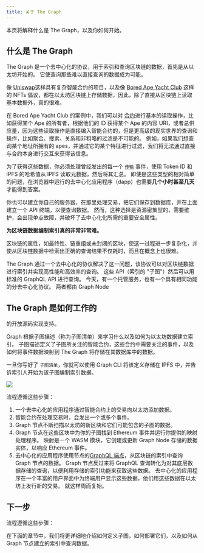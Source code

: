 ```yaml
---
title: 关于 The Graph
---
```


本页将解释什么是 The Graph，以及你如何开始。

## 什么是 The Graph

The Graph 是一个去中心化的协议，用于索引和查询区块链的数据，首先是从以太坊开始的。 它使查询那些难以直接查询的数据成为可能。

像 [Uniswap](https://uniswap.org/)这样具有复杂智能合约的项目，以及像 [Bored Ape Yacht Club](https://boredapeyachtclub.com/) 这样的 NFTs 倡议，都在以太坊区块链上存储数据，因此，除了直接从区块链上读取基本数据外，真的很难。

在 Bored Ape Yacht Club 的案例中，我们可以对 [合约](https://etherscan.io/address/0xbc4ca0eda7647a8ab7c2061c2e118a18a936f13d#code)进行基本的读取操作，比如获得某个 Ape 的所有者，根据他们的 ID 获得某个 Ape 的内容 URI，或者总供应量，因为这些读取操作是直接编入智能合约的，但是更高级的现实世界的查询和操作，比如聚合、搜索、关系和非粗略的过滤是不可能的。 例如，如果我们想查询某个地址所拥有的 apes，并通过它的某个特征进行过滤，我们将无法通过直接与合约本身进行交互来获得该信息。

为了获得这些数据，你必须处理曾经发出的每一个 [`传输`](https://etherscan.io/address/0xbc4ca0eda7647a8ab7c2061c2e118a18a936f13d#code#L1746) 事件，使用 Token ID 和 IPFS 的哈希值从 IPFS 读取元数据，然后将其汇总。 即使是这些类型的相对简单的问题，在浏览器中运行的去中心化应用程序（dapp）也需要**几个小时甚至几天** 才能得到答案。

你也可以建立你自己的服务器，在那里处理交易，把它们保存到数据库，并在上面建立一个 API 终端，以便查询数据。 然而，这种选择是资源密集型的，需要维护，会出现单点故障，并破坏了去中心化化所需的重要安全属性。

**为区块链数据编制索引真的非常非常难。**

区块链的属性，如最终性、链重组或未封闭的区块，使这一过程进一步复杂化，并使从区块链数据中检索出正确的查询结果不仅耗时，而且在概念上也很难。

The Graph 通过一个去中心化的协议解决了这一问题，该协议可以对区块链数据进行索引并实现高性能和高效率的查询。 这些 API（索引的 "子图"）然后可以用标准的 GraphQL API 进行查询。 今天，有一个托管服务，也有一个具有相同功能的分去中心化协议。 两者都由 [](https://github.com/graphprotocol/graph-node)Graph Node

## The Graph 是如何工作的

的开放源码实现支持。

Graph 根据子图描述（称为子图清单）来学习什么以及如何为以太坊数据建立索引。 子图描述定义了子图所关注的智能合约，这些合约中需要关注的事件，以及如何将事件数据映射到 The Graph 将存储在其数据库中的数据。

一旦你写好了 `子图清单`，你就可以使用 Graph CLI 将该定义存储在 IPFS 中，并告诉索引人开始为该子图编制索引数据。

![](/img/graph-dataflow.png)

流程遵循这些步骤：

1. 一个去中心化的应用程序通过智能合约上的交易向以太坊添加数据。
2. 智能合约在处理交易时，会发出一个或多个事件。
3. Graph 节点不断扫描以太坊的新区块和它们可能包含的子图的数据。
4. Graph 节点在这些区块中为你的子图找到 Ethereum 事件并运行你提供的映射处理程序。 映射是一个 WASM 模块，它创建或更新 Graph Node 存储的数据实体，以响应 Ethereum 事件。
5. 去中心化的应用程序使用节点的[GraphQL 端点](https://graphql.org/learn/)，从区块链的索引中查询 Graph 节点的数据。 Graph 节点反过来将 GraphQL 查询转化为对其底层数据存储的查询，以便利用存储的索引功能来获取这些数据。 去中心化的应用程序在一个丰富的用户界面中为终端用户显示这些数据，他们用这些数据在以太坊上发行新的交易。 就这样周而复始。

## 下一步

流程遵循这些步骤：

在下面的章节中，我们将更详细地介绍如何定义子图，如何部署它们，以及如何从 Graph 节点建立的索引中查询数据。
